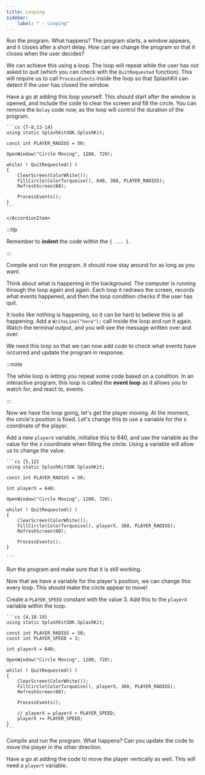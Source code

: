 ```yaml
---
title: Looping
sidebar:
    label: " - Looping"
---
```


Run the program. What happens? The program starts, a window appears, and it closes after a short delay. How can we change the program so that it closes when the user decides?

We can achieve this using a loop. The loop will repeat while the user has *not* asked to quit (which you can check with the `QuitRequested` function). This will require us to call `ProcessEvents` inside the loop so that SplashKit can detect if the user has closed the window.

Have a go at adding this loop yourself. This should start after the window is opened, and include the code to clear the screen and fill the circle. You can remove the `Delay` code now, as the loop will control the duration of the program.

<Accordion>
    <AccordionItem header="Code with loop">

    ```cs {7-8,13-14}
    using static SplashKitSDK.SplashKit;

    const int PLAYER_RADIUS = 50;

    OpenWindow("Circle Moving", 1280, 720);

    while( ! QuitRequested() )
    {
        ClearScreen(ColorWhite());
        FillCircle(ColorTurquoise(), 640, 360, PLAYER_RADIUS);
        RefreshScreen(60);

        ProcessEvents();
    }
    ```

    </AccordionItem>
</Accordion>

:::tip

Remember to **indent** the code within the `{ ... }`.

:::

Compile and run the program. It should now stay around for as long as you want.

Think about what is happening in the background. The computer is running through the loop again and again. Each loop it redraws the screen, records what events happened, and then the loop condition checks if the user has quit.

It looks like nothing is happening, so it can be hard to believe this is all happening. Add a `WriteLine("here");` call inside the loop and run it again. Watch the terminal output, and you will see the message written over and over.

We need this loop so that we can now add code to check what events have occurred and update the program in response.

:::note

The while loop is letting you repeat some code based on a condition. In an interactive program, this loop is called the **event loop** as it allows you to watch for, and react to, events.

:::

Now we have the loop going, let's get the player moving. At the moment, the circle's position is fixed. Let's change this to use a variable for the x coordinate of the player.

Add a new `playerX` variable, initialise this to 640, and use the variable as the value for the x coordinate when filling the circle. Using a variable will allow us to change the value.

<Accordion>
  <AccordionItem header="Code with player position variable">

    ```cs {5,12}
    using static SplashKitSDK.SplashKit;

    const int PLAYER_RADIUS = 50;

    int playerX = 640;

    OpenWindow("Circle Moving", 1280, 720);

    while( ! QuitRequested() )
    {
        ClearScreen(ColorWhite());
        FillCircle(ColorTurquoise(), playerX, 360, PLAYER_RADIUS);
        RefreshScreen(60);

        ProcessEvents();
    }

    ```
  </AccordionItem>
</Accordion>

Run the program and make sure that it is still working.

Now that we have a variable for the player's position, we can change this every loop. This should make the circle appear to move!

Create a `PLAYER_SPEED` constant with the value 3. Add this to the `playerX` variable within the loop.

<Accordion>
  <AccordionItem header="Code with player moving">

    ```cs {4,18-19}
    using static SplashKitSDK.SplashKit;

    const int PLAYER_RADIUS = 50;
    const int PLAYER_SPEED = 3;

    int playerX = 640;

    OpenWindow("Circle Moving", 1280, 720);

    while( ! QuitRequested() )
    {
        ClearScreen(ColorWhite());
        FillCircle(ColorTurquoise(), playerX, 360, PLAYER_RADIUS);
        RefreshScreen(60);

        ProcessEvents();

        // playerX = playerX + PLAYER_SPEED;
        playerX += PLAYER_SPEED; 
    }
    ```
  </AccordionItem>
</Accordion>

Compile and run the program. What happens? Can you update the code to move the player in the other direction.

Have a go at adding the code to move the player vertically as well. This will need a `playerY` variable.
